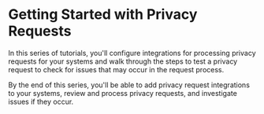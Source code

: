 
# Getting Started with Privacy Requests

<TutorialKey duration="40" product="Fides" topic="Privacy Requests" interactive="true"/>

In this series of tutorials, you'll configure integrations for processing privacy requests for your systems and walk through the steps to test a privacy request to check for issues that may occur in the request process.

By the end of this series, you'll be able to add privacy request integrations to your systems, review and process privacy requests, and investigate issues if they occur.

<VimeoVideo src="https://player.vimeo.com/video/848494767?badge=0&amp;autopause=0&amp;player_id=0&amp;app_id=58479" />

<KeyTutorialWrap>
  <TutorialFeat title="01 | Privacy Request Fundamentals" link="/tutorials/privacy-requests-fundamentals"   description="Get an overview of the fundamental terms, requirements, and concepts of privacy requests." duration="5" video="true"/>
  <TutorialFeat title="02 | Configuring Integrations" link="/tutorials/privacy-requests-configuration/integrations"  description="Learn how to configure a system integration for privacy request processing." duration="10" interactive="true" />
  <TutorialFeat title="03 | Configuring Databases" link="/tutorials/privacy-requests-configuration/databases"  description="Learn how to configure a database integration for privacy request processing." duration="10" interactive="true" />
  <TutorialFeat title="04 | Annotating Datasets" link="/tutorials/privacy-requests-configuration/dataset-annotation"  description="Learn how to create and label a dataset of your database for privacy request processing." duration="4" interactive="true" />
  <TutorialFeat title="05 | Privacy Request Workflows" link="/tutorials/privacy-requests-workflow"  description="Learn how to review, approve, and process privacy requests automatically in Fides Control." duration="20" interactive="true" />
  <TutorialFeat title="06 | Debugging Request Errors" link="/tutorials/privacy-requests-debugging"  description="Learn how to review and debug issues with privacy request processing in Fides." duration="2" interactive="true" />
  <TutorialFeat title="07 | Privacy Request Glossary" link="/tutorials/privacy-requests-glossary"  description="A complete glossary of privacy request and Fides specific terms."  />
</KeyTutorialWrap>



